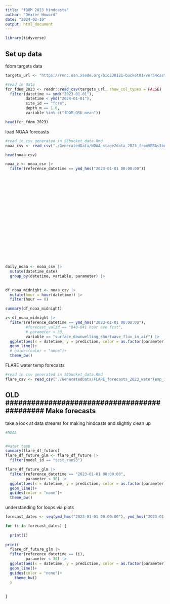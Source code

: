 ```yaml
---
title: "fDOM 2023 hindcasts"
author: "Dexter Howard"
date: "2024-02-19"
output: html_document
---
```



```r
library(tidyverse)
```

## Set up data

fdom targets data

```r
targets_url <- "https://renc.osn.xsede.org/bio230121-bucket01/vera4cast/targets/project_id=vera4cast/duration=P1D/daily-insitu-targets.csv.gz"

#read in data
fcr_fdom_2023 <- readr::read_csv(targets_url, show_col_types = FALSE) |> 
  filter(datetime >= ymd("2023-01-01"),
         datetime < ymd("2024-01-01"),
         site_id == "fcre",
         depth_m == 1.6,
         variable %in% c("fDOM_QSU_mean")) 

head(fcr_fdom_2023)

```


load NOAA forecasts

```r
#read in csv generated in S3bucket_data.Rmd
noaa_csv <- read_csv("./GeneratedData/NOAA_stage2data_2023_fromVERAs3bucket.csv")

head(noaa_csv)

noaa_z <- noaa_csv |> 
  filter(reference_datetime == ymd_hms("2023-01-01 00:00:00"))





















daily_noaa <- noaa_csv |> 
  mutate(datetime_date)
  group_by(datetime, variable, parameter) |> 
  

df_noaa_midnight <- noaa_csv |> 
  mutate(hour = hour(datetime)) |> 
  filter(hour == 0)

summary(df_noaa_midnight)

z<-df_noaa_midnight |> 
  filter(reference_datetime == ymd_hms("2023-01-01 00:00:00"),
         #forecast_valid == "840-841 hour ave fcst",
         # parameter < 30,
         variable == "surface_downwelling_shortwave_flux_in_air") |> 
  ggplot(aes(x = datetime, y = prediction, color = as.factor(parameter)))+
  geom_line()+
  # guides(color = "none")+
  theme_bw()

```


FLARE water temp forecasts 

```r
#read in csv generated in S3bucket_data.Rmd
flare_csv <- read_csv("./GeneratedData/FLARE_forecasts_2023_waterTemp_1_5m_fromFLAREs3bucket.csv")


```



## OLD ############################################# Make forecasts

take a look at data streams for making hindcasts and slightly clean up

```r

#NOAA


#Water temp
summary(flare_df_future)
flare_df_future_glm <- flare_df_future |> 
  filter(model_id == "test_runS3")

flare_df_future_glm |>  
  filter(reference_datetime == "2023-01-01 00:00:00",
         parameter < 30) |> 
  ggplot(aes(x = datetime, y = prediction, color = as.factor(parameter)))+
  geom_line()+
  guides(color = "none")+
  theme_bw()


```



understanding for loops via plots 

```r
forecast_dates <- seq(ymd_hms("2023-01-01 00:00:00"), ymd_hms("2023-01-31 00:00:00"), by = "day")

for (i in forecast_dates) {
  
  print(i)
  
print(
  flare_df_future_glm |>
  filter(reference_datetime == (i),
         parameter < 30) |>
  ggplot(aes(x = datetime, y = prediction, color = as.factor(parameter)))+
  geom_line()+
  guides(color = "none")+
    theme_bw()
  )
  
  
}


```















